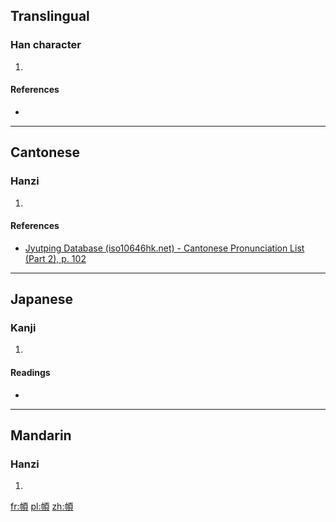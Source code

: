 ==Translingual==

===Han character===
{{Han char|rn=50|rad=巾|as=09|sn=12|four=4128<sub>6</sub>|canj=中月一月金 (LBMBC)|ids=⿰[[巾]][[頁]]}}

# {{defn|Han|sort=巾09}}

====References====
* {{Han ref|kx=0334.080|dkj=08984|dj=0641.120|hdz=10747.020|uh=5E41|ud=24129|bh=D8F3|bd=55539}}

----

==Cantonese==

===Hanzi===
{{yue-hanzi|jyut=[[seoi1]]|y=seui1}}

# {{defn|lang=yue|sort=巾09}}

====References====
* [http://www.iso10646hk.net/jp/document/download.jsp Jyutping Database (iso10646hk.net) - Cantonese Pronunciation List (Part 2), p. 102]

----

==Japanese==

===Kanji===
{{ja-kanji|grade=|rs=巾09}}

# {{defn|lang=ja|sort=巾09}}

====Readings====
* {{ja-readings|on=[[す]] (su), [[しゅ]] (shu)|kun=[[ずきん]] (zukin)}}

----

==Mandarin==

===Hanzi===
{{cmn-hanzi|pin=[[xū]] ([[xu1]])|wg=hsü<sup>1</sup>}}

# {{defn|lang=cmn|sort=巾09}}

[[fr:幁]]
[[pl:幁]]
[[zh:幁]]